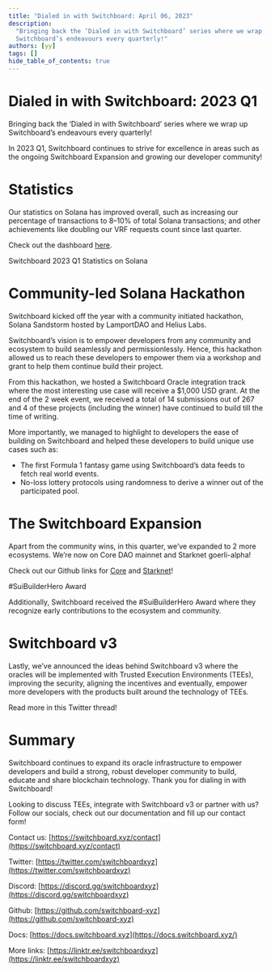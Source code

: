 ```yaml
---
title: "Dialed in with Switchboard: April 06, 2023"
description:
  "Bringing back the ‘Dialed in with Switchboard’ series where we wrap up
  Switchboard’s endeavours every quarterly!"
authors: [yy]
tags: []
hide_table_of_contents: true
---
```


# Dialed in with Switchboard: 2023 Q1

Bringing back the ‘Dialed in with Switchboard’ series where we wrap up
Switchboard’s endeavours every quarterly!

In 2023 Q1, Switchboard continues to strive for excellence in areas such as the
ongoing Switchboard Expansion and growing our developer community!

# Statistics

Our statistics on Solana has improved overall, such as increasing our percentage
of transactions to 8–10% of total Solana transactions; and other achievements
like doubling our VRF requests count since last quarter.

Check out the dashboard
[here](https://analytics.topledger.xyz/switchboard/public/dashboards/Fydkqa8BQYjPbv6kTGiO2KwXwtHepQ9P1cs2f7rV).

Switchboard 2023 Q1 Statistics on Solana

<!--truncate-->

# Community-led Solana Hackathon

Switchboard kicked off the year with a community initiated hackathon, Solana
Sandstorm hosted by LamportDAO and Helius Labs.

Switchboard’s vision is to empower developers from any community and ecosystem
to build seamlessly and permissionlessly. Hence, this hackathon allowed us to
reach these developers to empower them via a workshop and grant to help them
continue build their project.

From this hackathon, we hosted a Switchboard Oracle integration track where the
most interesting use case will receive a $1,000 USD grant. At the end of the 2
week event, we received a total of 14 submissions out of 267 and 4 of these
projects (including the winner) have continued to build till the time of
writing.

More importantly, we managed to highlight to developers the ease of building on
Switchboard and helped these developers to build unique use cases such as:

- The first Formula 1 fantasy game using Switchboard’s data feeds to fetch real
  world events.
- No-loss lottery protocols using randomness to derive a winner out of the
  participated pool.

# The Switchboard Expansion

Apart from the community wins, in this quarter, we’ve expanded to 2 more
ecosystems. We’re now on Core DAO mainnet and Starknet goerli-alpha!

Check out our Github links for
[Core](https://github.com/switchboard-xyz/sbv2-evm) and
[Starknet](https://github.com/switchboard-xyz/sbv2-starknet)!

#SuiBuilderHero Award

Additionally, Switchboard received the #SuiBuilderHero Award where they
recognize early contributions to the ecosystem and community.

# Switchboard v3

Lastly, we’ve announced the ideas behind Switchboard v3 where the oracles will
be implemented with Trusted Execution Environments (TEEs), improving the
security, aligning the incentives and eventually, empower more developers with
the products built around the technology of TEEs.

Read more in this Twitter thread!

# Summary

Switchboard continues to expand its oracle infrastructure to empower developers
and build a strong, robust developer community to build, educate and share
blockchain technology. Thank you for dialing in with Switchboard!

Looking to discuss TEEs, integrate with Switchboard v3 or partner with us?
Follow our socials, check out our documentation and fill up our contact form!

Contact us: [https://switchboard.xyz/contact](https://switchboard.xyz/contact)

Twitter:
[https://twitter.com/switchboardxyz](https://twitter.com/switchboardxyz)

Discord: [https://discord.gg/switchboardxyz](https://discord.gg/switchboardxyz)

Github: [https://github.com/switchboard-xyz](https://github.com/switchboard-xyz)

Docs: [https://docs.switchboard.xyz](https://docs.switchboard.xyz/)

More links: [https://linktr.ee/switchboardxyz](https://linktr.ee/switchboardxyz)
